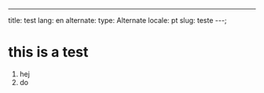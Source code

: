 ---
title: test
lang: en
alternate: 
   type: Alternate
   locale: pt
   slug: teste
---;

# this is a test

1. hej
1. do

<Component />